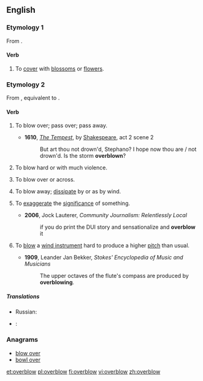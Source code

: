 ==English==

===Etymology 1===
From {{prefix|over|blow|t2=to flower, bloom}}.

====Verb====
{{en-verb|overblows|overblowing|overblew|overblown}}

# {{context|transitive|lang=en}} To [[cover]] with [[blossom]]s or [[flower]]s.

===Etymology 2===
From {{etyl|enm|en}} {{term|overblowen|lang=enm}}, equivalent to {{prefix|over|blow}}.

====Verb====
{{en-verb|overblows|overblowing|overblew|overblown}}

# {{context|intransitive|obsolete|lang=en}} To blow over; pass over; pass away.
#* '''1610''', ''[[s:The Tempest|The Tempest]]'', by [[w:William Shakespeare|Shakespeare]], act 2 scene 2
#*:But art thou not drown'd, Stephano? I hope now thou are / not drown'd. Is the storm '''overblown'''? 
# {{context|intransitive|lang=en}} To blow hard or with much violence.
# {{context|transitive|lang=en}} To blow over or across.
# {{context|transitive|lang=en}} To blow away; [[dissipate]] by or as by wind.
# {{context|transitive|lang=en}} To [[exaggerate]] the [[significance]] of something.
#* '''2006''', Jock Lauterer, ''Community Journalism: Relentlessly Local''
#*: if you do print the DUI story and sensationalize and '''overblow''' it
# {{context|transitive|music|lang=en}} To [[blow]] a [[wind instrument]] hard to produce a higher [[pitch]] than usual.
#* '''1909''', Leander Jan Bekker, ''Stokes' Encyclopedia of Music and Musicians''
#*: The upper octaves of the flute's compass are produced by '''overblowing'''.

=====Translations=====
{{trans-top|to blow over, pass away}}
* Russian: {{t+|ru|утихнуть|n|tr=utíxnutʼ|sc=Cyrl}}
{{trans-mid}}
{{trans-bottom}}

{{checktrans}}
* {{ttbc|cmn}}: {{t-|cmn|超吹|sc=Hani}}

===Anagrams===
* [[blow over#English|blow over]]
* [[bowl over#English|bowl over]]

[[et:overblow]]
[[pl:overblow]]
[[fi:overblow]]
[[vi:overblow]]
[[zh:overblow]]